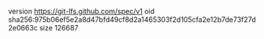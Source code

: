 version https://git-lfs.github.com/spec/v1
oid sha256:975b06ef5e2a8d47bfd49cf8d2a1465303f2d105cfa2e12b7de73f27d2e0663c
size 126687
